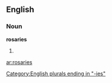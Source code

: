 ==English==

===Noun===
'''rosaries'''

# {{plural of|[[rosary]]}}

[[Category:English plurals ending in "-ies"]]

[[ar:rosaries]]